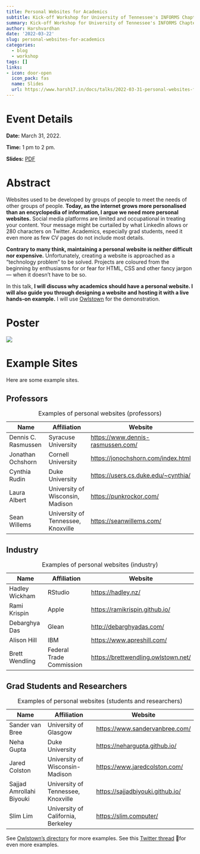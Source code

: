 ```yaml
---
title: Personal Websites for Academics
subtitle: Kick-off Workshop for University of Tennessee's INFORMS Chapter
summary: Kick-off Workshop for University of Tennessee's INFORMS Chapter
author: Harshvardhan
date: '2022-03-22'
slug: personal-websites-for-academics
categories:
  - blog
  - workshop
tags: []
links:
- icon: door-open
  icon_pack: fas
  name: Slides
  url: https://www.harsh17.in/docs/talks/2022-03-31-personal-websites-for-academics.pdf
---
```


# Event Details

**Date:** March 31, 2022.

**Time:** 1 pm to 2 pm.

**Slides:** [PDF](https://www.harsh17.in/docs/talks/2022-03-31-personal-websites-for-academics.pdf)

# Abstract

Websites used to be developed by groups of people to meet the needs of other groups of people. **Today, as the internet grows more personalised than an encyclopedia of information, I argue we need more personal websites.** Social media platforms are limited and occupational in treating your content. Your message might be curtailed by what LinkedIn allows or 280 characters on Twitter. Academics, especially grad students, need it even more as few CV pages do not include most details.

**Contrary to many think, maintaining a personal website is neither difficult nor expensive.** Unfortunately, creating a website is approached as a "technology problem" to be solved. Projects are coloured from the beginning by enthusiasms for or fear for HTML, CSS and other fancy jargon --- when it doesn't have to be so.

In this talk, **I will discuss why academics should have a personal website. I will also guide you through designing a website and hosting it with a live hands-on example.** I will use [Owlstown](https://www.owlstown.com/) for the demonstration.

# Poster

![](images/Workshop%20Poster%20-%20Final%20Version-1.png)

# Example Sites

Here are some example sites.

## Professors

| Name                | Affiliation                        | Website                               |
|------------------|--------------------------|----------------------------|
| Dennis C. Rasmussen | Syracuse University                | <https://www.dennis-rasmussen.com/>   |
| Jonathan Ochshorn   | Cornell University                 | <https://jonochshorn.com/index.html>  |
| Cynthia Rudin       | Duke University                    | <https://users.cs.duke.edu/~cynthia/> |
| Laura Albert        | University of Wisconsin, Madison   | <https://punkrockor.com/>             |
| Sean Willems        | University of Tennessee, Knoxville | <https://seanwillems.com/>            |

: Examples of personal websites (professors)

## Industry

| Name           | Affiliation              | Website                               |
|------------------|----------------------|--------------------------------|
| Hadley Wickham | RStudio                  | <https://hadley.nz/>                  |
| Rami Krispin   | Apple                    | <https://ramikrispin.github.io/>      |
| Debarghya Das  | Glean                    | <http://debarghyadas.com/>            |
| Alison Hill    | IBM                      | <https://www.apreshill.com/>          |
| Brett Wendling | Federal Trade Commission | <https://brettwendling.owlstown.net/> |

: Examples of personal websites (industry)

## Grad Students and Researchers

| Name                     | Affiliation                        | Website                            |
|--------------------|--------------------------|--------------------------|
| Sander van Bree          | University of Glasgow              | <https://www.sandervanbree.com/>   |
| Neha Gupta               | Duke University                    | <https://nehargupta.github.io/>    |
| Jared Colston            | University of Wisconsin-Madison    | <https://www.jaredcolston.com/>    |
| Sajjad Amrollahi Biyouki | University of Tennessee, Knoxville | <https://sajjadbiyouki.github.io/> |
| Slim Lim                 | University of California, Berkeley | <https://slim.computer/>           |

: Examples of personal websites (students and researchers)

See [Owlstown's directory](https://www.owlstown.com/directory) for more examples. See this [Twitter thread](https://twitter.com/juliasonnevend/status/1506957696481824769?s=20&t=lFwqk_cxaejKCzaGUHqNVg) 🧵for even more examples.
